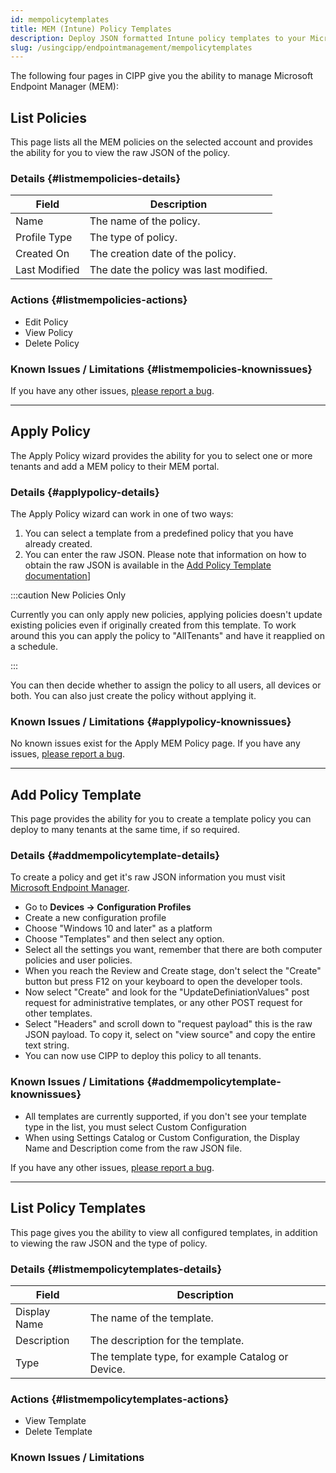 ```yaml
---
id: mempolicytemplates
title: MEM (Intune) Policy Templates
description: Deploy JSON formatted Intune policy templates to your Microsoft 365 tenants.
slug: /usingcipp/endpointmanagement/mempolicytemplates
---
```


The following four pages in CIPP give you the ability to manage Microsoft Endpoint Manager (MEM):

## List Policies

This page lists all the MEM policies on the selected account and provides the ability for you to view the raw JSON of the policy.

### Details {#listmempolicies-details}

| Field         | Description                            |
| ------------- | -------------------------------------- |
| Name          | The name of the policy.                |
| Profile Type  | The type of policy.                    |
| Created On    | The creation date of the policy.       |
| Last Modified | The date the policy was last modified. |

### Actions {#listmempolicies-actions}

- Edit Policy
- View Policy
- Delete Policy

### Known Issues / Limitations {#listmempolicies-knownissues}

If you have any other issues, [please report a bug](https://github.com/KelvinTegelaar/CIPP/issues/new?assignees=&labels=&template=bug_report.md&title=BUG%3A+).

---

## Apply Policy

The Apply Policy wizard provides the ability for you to select one or more tenants and add a MEM policy to their MEM portal.

### Details {#applypolicy-details}

The Apply Policy wizard can work in one of two ways:

1. You can select a template from a predefined policy that you have already created.
1. You can enter the raw JSON. Please note that information on how to obtain the raw JSON is available in the [Add Policy Template documentation](/docs/user/usingcipp/endpointmanagement/mempolicytemplates/#add-policy-template---detail)]

:::caution New Policies Only

Currently you can only apply new policies, applying policies doesn't update existing policies even if originally created from this template. To work around this you can apply the policy to "AllTenants" and have it reapplied on a schedule.

:::

You can then decide whether to assign the policy to all users, all devices or both. You can also just create the policy without applying it.

### Known Issues / Limitations {#applypolicy-knownissues}

No known issues exist for the Apply MEM Policy page. If you have any issues, [please report a bug](https://github.com/KelvinTegelaar/CIPP/issues/new?assignees=&labels=&template=bug_report.md&title=BUG%3A+).

---

## Add Policy Template

This page provides the ability for you to create a template policy you can deploy to many tenants at the same time, if so required.

### Details {#addmempolicytemplate-details}

To create a policy and get it's raw JSON information you must visit [Microsoft Endpoint Manager](https://endpoint.microsoft.com).

- Go to **Devices -> Configuration Profiles**
- Create a new configuration profile
- Choose "Windows 10 and later" as a platform
- Choose "Templates" and then select any option.
- Select all the settings you want, remember that there are both computer policies and user policies.
- When you reach the Review and Create stage, don't select the "Create" button but press F12 on your keyboard to open the developer tools.
- Now select "Create" and look for the "UpdateDefiniationValues" post request for administrative templates, or any other POST request for other templates.
- Select "Headers" and scroll down to "request payload" this is the raw JSON payload. To copy it, select on "view source" and copy the entire text string.
- You can now use CIPP to deploy this policy to all tenants.

### Known Issues / Limitations {#addmempolicytemplate-knownissues}

- All templates are currently supported, if you don't see your template type in the list, you must select Custom Configuration
- When using Settings Catalog or Custom Configuration, the Display Name and Description come from the raw JSON file.

If you have any other issues, [please report a bug](https://github.com/KelvinTegelaar/CIPP/issues/new?assignees=&labels=&template=bug_report.md&title=BUG%3A+).

---

## List Policy Templates

This page gives you the ability to view all configured templates, in addition to viewing the raw JSON and the type of policy.

### Details {#listmempolicytemplates-details}

| Field        | Description                                       |
| ------------ | ------------------------------------------------- |
| Display Name | The name of the template.                         |
| Description  | The description for the template.                 |
| Type         | The template type, for example Catalog or Device. |

### Actions {#listmempolicytemplates-actions}

- View Template
- Delete Template

### Known Issues / Limitations

<NoKnownIssues />
